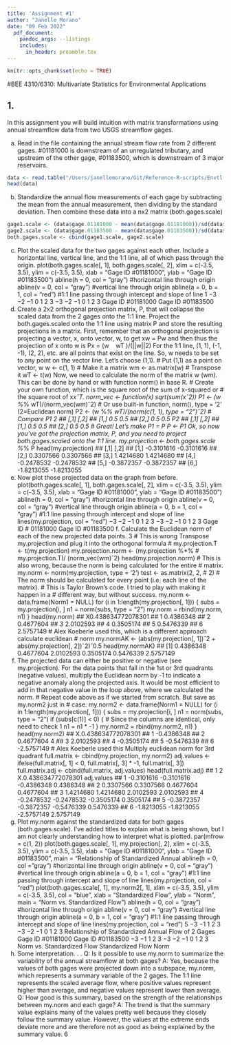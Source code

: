 ```yaml
---
title: 'Assignment #1'
author: "Janelle Morano"
date: "09 Feb 2022"
  pdf_document:
    pandoc_args: --listings
    includes:
      in_header: preamble.tex
---
```

\lstset{
  breaklines=true
}

```r
knitr::opts_chunk$set(echo = TRUE)
```

#BEE 4310/6310: Multivariate Statistics for Environmental Applications

## 1.
In this assignment you will build intuition with matrix transformations using annual streamflow data from two USGS streamflow gages.

a. Read in the file containing the annual stream flow rate from 2 different gages. #01181000 is downstream of an unregulated tributary, and upstream of the other gage, #01183500, which is downstream of 3 major reservoirs.
```r
data <- read.table("/Users/janellemorano/Git/Reference-R-scripts/Envtl-Multivariate-Stats/Annual_Flow_Westfield.txt", header = TRUE)
head(data)
```

b. Standardize the annual flow measurements of each gage by subtracting the mean from the annual measurement, then dividing by the standard deviation. Then combine these data into a nx2 matrix (both.gages.scale)
```r
gage1.scale <- (data$gage.01181000 - mean(data$gage.01181000))/sd(data$gage.01181000)
gage2.scale <- (data$gage.01183500 - mean(data$gage.01183500))/sd(data$gage.01183500)
both.gages.scale <- cbind(gage1.scale, gage2.scale)
```

c. Plot the scaled data for the two gages against each other. Include a horizontal line, vertical line, and
the 1:1 line, all of which pass through the origin.
plot(both.gages.scale[, 1], both.gages.scale[, 2], xlim = c(-3.5, 3.5), ylim = c(-3.5,
3.5), xlab = "Gage ID #01181000", ylab = "Gage ID #01183500")
abline(h = 0, col = "gray") #horizontal line through origin
abline(v = 0, col = "gray") #vertical line through origin
abline(a = 0, b = 1, col = "red") #1:1 line passing through intercept and slope of line
1
−3 −2 −1 0 1 2 3
−3 −2 −1 0 1 2 3
Gage ID #01181000
Gage ID #01183500
d. Create a 2x2 orthogonal projection matrix, P, that will collapse the scaled data from the 2 gages onto
the 1:1 line. Project the both.gages.scaled onto the 1:1 line using matrix P and store the resulting
projections in a matrix.
First, remember that an orthogonal projection is projecting a vector, x, onto vector, w, to get
xw = Pw
and then thus the projection of x onto w is
Px = (w   wT )/(||w||2)
For the 1:1 line, (1, 1), (-1, -1), (2, 2), etc. are all points that exist on the line. So, w needs to be set to any
point on the vector line. Let’s choose (1,1).
# Put (1,1) as a point on vector, w
w <- c(1, 1)
# Make it a matrix
wm <- as.matrix(w)
# Transpose it
wT <- t(w)
Now, we need to calculate the norm of the matrix w (wm). This can be done by hand or with function norm()
in base R.
# Create your own function, which is the square root of the sum of x-squared or
# the square root of x*xˆT.
norm_vec <- function(x) sqrt(sum(xˆ2))
P1 <- (w %*% wT)/(norm_vec(wm)ˆ2)
# Or use built-in function, norm(), type = '2' (2=Euclidean norm)
P2 <- (w %*% wT)/(norm(c(1, 1), type = "2")ˆ2)
# Compare
P1
2
## [,1] [,2]
## [1,] 0.5 0.5
## [2,] 0.5 0.5
P2
## [,1] [,2]
## [1,] 0.5 0.5
## [2,] 0.5 0.5
# Great! Let's make P1 = P
P <- P1
Ok, so now you’ve got the projection matrix, P, and you need to project both.gages.scaled onto the 1:1 line.
my.projection <- both.gages.scale %*% P
head(my.projection)
## [,1] [,2]
## [1,] -0.3101616 -0.3101616
## [2,] 0.3307566 0.3307566
## [3,] 1.4214680 1.4214680
## [4,] -0.2478532 -0.2478532
## [5,] -0.3872357 -0.3872357
## [6,] -1.8213055 -1.8213055
e. Now plot those projected data on the graph from before.
plot(both.gages.scale[, 1], both.gages.scale[, 2], xlim = c(-3.5, 3.5), ylim = c(-3.5,
3.5), xlab = "Gage ID #01181000", ylab = "Gage ID #01183500")
abline(h = 0, col = "gray") #horizontal line through origin
abline(v = 0, col = "gray") #vertical line through origin
abline(a = 0, b = 1, col = "gray") #1:1 line passing through intercept and slope of line
lines(my.projection, col = "red")
−3 −2 −1 0 1 2 3
−3 −2 −1 0 1 2 3 Gage ID #
01181000
Gage ID #01183500 f. Calculate the Euclidean norm of each of the new projected data points.
3
# This is wrong Transpose my.projection and plug it into the orthogonal formula
# my.projection.T <- t(my.projection) my.projection.norm <- (my.projection %*%
# my.projection.T)/ (norm_vec(wm)ˆ2) head(my.projection.norm)
# This is also wrong, because the norm is being calculated for the entire
# matrix. my.norm <- norm(my.projection, type = '2') test <- as.matrix(2, 2,
# 2)
# The norm should be calculated for every point (i.e. each line of the matrix).
# This is Taylor Brown's code. I tried to play with making it happen in a
# different way, but without success.
my.norm <- data.frame(Norm1 = NULL)
for (i in 1:length(my.projection[, 1])) {
subs = my.projection[i, ]
n1 = norm(subs, type = "2")
my.norm = rbind(my.norm, n1)
}
head(my.norm)
## X0.438634772078301
## 1 0.4386348
## 2 0.4677604
## 3 2.0102593
## 4 0.3505174
## 5 0.5476339
## 6 2.5757149
# Alex Koeberle used this, which is a different approach calculate euclidean
# norm
my.normAK <- (abs(my.projection[, 1])ˆ2 + abs(my.projection[, 2])ˆ2)ˆ0.5
head(my.normAK)
## [1] 0.4386348 0.4677604 2.0102593 0.3505174 0.5476339 2.5757149
g. The projected data can either be positive or negative (see my.projection). For the data points that fall
in the 1st or 3rd quadrants (negative values), multiply the Euclidean norm by -1 to indicate a negative
anomaly along the projected axis. It would be most efficient to add in that negative value in the loop
above, where we calculated the norm.
# Repeat code above as if we started from scratch. But save as my.norm2 just in
# case.
my.norm2 <- data.frame(Norm1 = NULL)
for (i in 1:length(my.projection[, 1])) {
subs = my.projection[i, ]
n1 = norm(subs, type = "2")
if (subs[c(1)] < 0) {
# Since the columns are identical, only need to check 1
n1 = n1 * -1
}
my.norm2 = rbind(my.norm2, n1)
}
head(my.norm2)
## X.0.438634772078301
## 1 -0.4386348
## 2 0.4677604
4
## 3 2.0102593
## 4 -0.3505174
## 5 -0.5476339
## 6 -2.5757149
# Alex Koeberle used this Multiply euclidean norm for 3rd quadrant
full.matrix <- cbind(my.projection, my.norm2)
adj.values <- ifelse(full.matrix[, 1] < 0, full.matrix[, 3] * -1, full.matrix[, 3])
full.matrix.adj <- cbind(full.matrix, adj.values)
head(full.matrix.adj)
## 1 2 X.0.438634772078301 adj.values
## 1 -0.3101616 -0.3101616 -0.4386348 0.4386348
## 2 0.3307566 0.3307566 0.4677604 0.4677604
## 3 1.4214680 1.4214680 2.0102593 2.0102593
## 4 -0.2478532 -0.2478532 -0.3505174 0.3505174
## 5 -0.3872357 -0.3872357 -0.5476339 0.5476339
## 6 -1.8213055 -1.8213055 -2.5757149 2.5757149
h. Plot my.norm against the standardized data for both gages (both.gages.scale). I’ve added titles to
explain what is being shown, but I am not clearly understanding how to interpret what is plotted.
par(mfrow = c(1, 2))
plot(both.gages.scale[, 1], my.projection[, 2], xlim = c(-3.5, 3.5), ylim = c(-3.5,
3.5), xlab = "Gage ID #01181000", ylab = "Gage ID #01183500", main = "Relationship of Standardized Annual abline(h = 0, col = "gray") #horizontal line through origin
abline(v = 0, col = "gray") #vertical line through origin
abline(a = 0, b = 1, col = "gray") #1:1 line passing through intercept and slope of line
lines(my.projection, col = "red")
plot(both.gages.scale[, 1], my.norm2[, 1], xlim = c(-3.5, 3.5), ylim = c(-3.5, 3.5),
col = "blue", xlab = "Standardized Flow", ylab = "Norm", main = "Norm vs. Standardized Flow")
abline(h = 0, col = "gray") #horizontal line through origin
abline(v = 0, col = "gray") #vertical line through origin
abline(a = 0, b = 1, col = "gray") #1:1 line passing through intercept and slope of line
lines(my.projection, col = "red")
5
−3 −1 1 2 3
−3 −2 −1 0 1 2 3
Relationship of Standardized Annual Flow of 2 Gages
Gage ID #01181000
Gage ID #01183500
−3 −1 1 2 3
−3 −2 −1 0 1 2 3
Norm vs. Standardized Flow
Standardized Flow
Norm
i. Some interpretation. . .
Q: Is it possible to use my.norm to summarize the variability of the annual streamflow at both gages? A: Yes,
because the values of both gages were projected down into a subspace, my.norm, which represents a summary
variable of the 2 gages. The 1:1 line represents the scaled average flow, where positive values represent higher
than average, and negative values represent lower than average.
Q: How good is this summary, based on the strength of the relationships between my.norm and each gage?
A: The trend is that the summary value explains many of the values pretty well because they closely follow
the summary value. However, the values at the extreme ends deviate more and are therefore not as good as
being explained by the summary value.
6